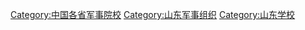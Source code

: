 [[Category:中国各省军事院校|Category:中国各省军事院校]]
[[Category:山东军事组织|Category:山东军事组织]]
[[Category:山东学校|Category:山东学校]]